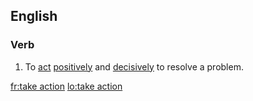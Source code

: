 ==English==

===Verb===
{{en-verb|sg=[[take]] [[action]]|takes action|taking action|took action|taken action}}


# To [[act]] [[positively]] and [[decisively]] to resolve a problem.

{{see|Appendix:Collocations of do, have, make, and take}}

[[fr:take action]]
[[lo:take action]]